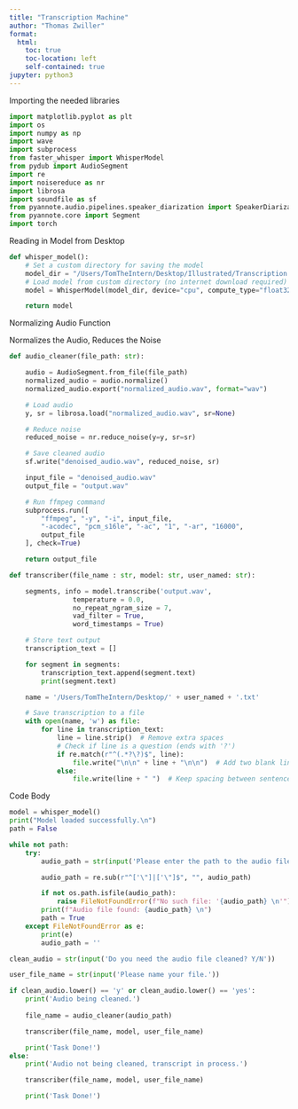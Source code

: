 ```yaml
---
title: "Transcription Machine"
author: "Thomas Zwiller"
format:
  html:
    toc: true
    toc-location: left
    self-contained: true
jupyter: python3
---
```


Importing the needed libraries
```python
import matplotlib.pyplot as plt
import os
import numpy as np
import wave
import subprocess
from faster_whisper import WhisperModel
from pydub import AudioSegment
import re
import noisereduce as nr
import librosa
import soundfile as sf
from pyannote.audio.pipelines.speaker_diarization import SpeakerDiarization
from pyannote.core import Segment
import torch
```

Reading in Model from Desktop
```python
def whisper_model(): 
    # Set a custom directory for saving the model
    model_dir = "/Users/TomTheIntern/Desktop/Illustrated/Transcription Machine/models--Systran--faster-whisper-large-v3/snapshots/edaa852ec7e145841d8ffdb056a99866b5f0a478"
    # Load model from custom directory (no internet download required)
    model = WhisperModel(model_dir, device="cpu", compute_type="float32")

    return model
```

Normalizing Audio Function

Normalizes the Audio, Reduces the Noise
```python
def audio_cleaner(file_path: str):

    audio = AudioSegment.from_file(file_path)
    normalized_audio = audio.normalize()
    normalized_audio.export("normalized_audio.wav", format="wav")

    # Load audio
    y, sr = librosa.load("normalized_audio.wav", sr=None)

    # Reduce noise
    reduced_noise = nr.reduce_noise(y=y, sr=sr)

    # Save cleaned audio
    sf.write("denoised_audio.wav", reduced_noise, sr)

    input_file = "denoised_audio.wav"
    output_file = "output.wav"

    # Run ffmpeg command
    subprocess.run([
        "ffmpeg", "-y", "-i", input_file,
        "-acodec", "pcm_s16le", "-ac", "1", "-ar", "16000",
        output_file
    ], check=True)

    return output_file
```

```python
def transcriber(file_name : str, model: str, user_named: str): 

    segments, info = model.transcribe('output.wav',
                temperature = 0.0,
                no_repeat_ngram_size = 7, 
                vad_filter = True, 
                word_timestamps = True)

    # Store text output
    transcription_text = []

    for segment in segments:
        transcription_text.append(segment.text)
        print(segment.text)

    name = '/Users/TomTheIntern/Desktop/' + user_named + '.txt'

    # Save transcription to a file
    with open(name, 'w') as file:
        for line in transcription_text:
            line = line.strip()  # Remove extra spaces
            # Check if line is a question (ends with '?')
            if re.match(r"^(.*?\?)$", line):  
                file.write("\n\n" + line + "\n\n")  # Add two blank lines before & after the question
            else:
                file.write(line + " ")  # Keep spacing between sentences
```

Code Body
```python
model = whisper_model()
print("Model loaded successfully.\n")
path = False

while not path:
    try:
        audio_path = str(input('Please enter the path to the audio file: \n')).strip()

        audio_path = re.sub(r"^['\"]|['\"]$", "", audio_path) 

        if not os.path.isfile(audio_path):
            raise FileNotFoundError(f"No such file: '{audio_path} \n'")
        print(f"Audio file found: {audio_path} \n")
        path = True
    except FileNotFoundError as e:
        print(e)
        audio_path = ''

clean_audio = str(input('Do you need the audio file cleaned? Y/N'))

user_file_name = str(input('Please name your file.'))

if clean_audio.lower() == 'y' or clean_audio.lower() == 'yes':
    print('Audio being cleaned.')
    
    file_name = audio_cleaner(audio_path)

    transcriber(file_name, model, user_file_name)

    print('Task Done!')
else:
    print('Audio not being cleaned, transcript in process.')

    transcriber(file_name, model, user_file_name)

    print('Task Done!')
```
